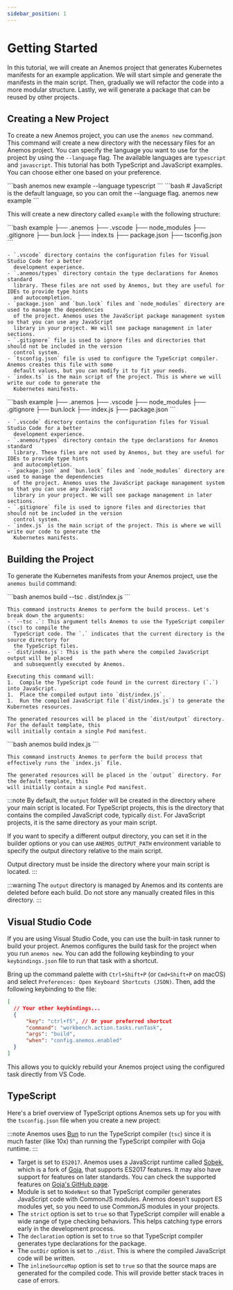 ```yaml
---
sidebar_position: 1
---
```



# Getting Started

In this tutorial, we will create an Anemos project that generates Kubernetes manifests for
an example application. We will start simple and generate the manifests in the main script. Then,
gradually we will refactor the code into a more modular structure. Lastly, we will generate a package
that can be reused by other projects.

## Creating a New Project

To create a new Anemos project, you can use the `anemos new` command. This command will create a new directory
with the necessary files for an Anemos project. You can specify the language you want to use for the project
by using the `--language` flag. The available languages are `typescript` and `javascript`. This tutorial has
both TypeScript and JavaScript examples. You can choose either one based on your preference.

<Tabs groupId='language'>
  <TabItem value="typescript" label="TypeScript">
    ```bash
    anemos new example --language typescript
    ```
  </TabItem>

  <TabItem value="javascript" label="JavaScript">
    ```bash
    # JavaScript is the default language, so you can omit the --language flag.
    anemos new example
    ```
  </TabItem>
</Tabs>

This will create a new directory called `example` with the following structure:

<Tabs groupId='language'>
  <TabItem value="typescript" label="TypeScript">
    ```bash
    example
    ├── .anemos
    ├── .vscode
    ├── node_modules
    ├── .gitignore
    ├── bun.lock
    ├── index.ts
    ├── package.json
    ├── tsconfig.json
    ```

    - `.vscode` directory contains the configuration files for Visual Studio Code for a better
      development experience.
    - `.anemos/types` directory contain the type declarations for Anemos standard
      library. These files are not used by Anemos, but they are useful for IDEs to provide type hints
      and autocompletion.
    - `package.json` and `bun.lock` files and `node_modules` directory are used to manage the dependencies
      of the project. Anemos uses the JavaScript package management system so that you can use any JavaScript
      library in your project. We will see package management in later sections.
    - `.gitignore` file is used to ignore files and directories that should not be included in the version
      control system.
    - `tsconfig.json` file is used to configure the TypeScript compiler. Anemos creates this file with some
      default values, but you can modify it to fit your needs.
    - `index.ts` is the main script of the project. This is where we will write our code to generate the
      Kubernetes manifests.
  </TabItem>

  <TabItem value="javascript" label="JavaScript">
    ```bash
    example
    ├── .anemos
    ├── .vscode
    ├── node_modules
    ├── .gitignore
    ├── bun.lock
    ├── index.js
    ├── package.json
    ```

    - `.vscode` directory contains the configuration files for Visual Studio Code for a better
      development experience.
    - `.anemos/types` directory contain the type declarations for Anemos standard
      library. These files are not used by Anemos, but they are useful for IDEs to provide type hints
      and autocompletion.
    - `package.json` and `bun.lock` files and `node_modules` directory are used to manage the dependencies
      of the project. Anemos uses the JavaScript package management system so that you can use any JavaScript
      library in your project. We will see package management in later sections.
    - `.gitignore` file is used to ignore files and directories that should not be included in the version
      control system.
    - `index.js` is the main script of the project. This is where we will write our code to generate the
      Kubernetes manifests.
  </TabItem>
</Tabs>

## Building the Project

To generate the Kubernetes manifests from your Anemos project, use the `anemos build`
command:

<Tabs groupId='language'>
  <TabItem value="typescript" label="TypeScript">
    ```bash
    anemos build --tsc . dist/index.js
    ```
    
    This command instructs Anemos to perform the build process. Let's break down the arguments:
    - `--tsc .`: This argument tells Anemos to use the TypeScript compiler (tsc) to compile the
      TypeScript code. The `.` indicates that the current directory is the source directory for
      the TypeScript files.
    - `dist/index.js`: This is the path where the compiled JavaScript output will be placed
      and subsequently executed by Anemos.

    Executing this command will:
    1.  Compile the TypeScript code found in the current directory (`.`) into JavaScript.
    1.  Place the compiled output into `dist/index.js`.
    1.  Run the compiled JavaScript file (`dist/index.js`) to generate the Kubernetes resources.
    
    The generated resources will be placed in the `dist/output` directory. For the default template, this
    will initially contain a single Pod manifest.
  </TabItem>

  <TabItem value="javascript" label="JavaScript">
    ```bash
    anemos build index.js
    ```

    This command instructs Anemos to perform the build process that effectively runs the `index.js` file.
    
    The generated resources will be placed in the `output` directory. For the default template, this
    will initially contain a single Pod manifest.
  </TabItem>
</Tabs>

:::note
By default, the `output` folder will be created in the directory where your main script is located.
For TypeScript projects, this is the directory that contains the compiled JavaScript code, typically `dist`.
For JavaScript projects, it is the same directory as your main script.

If you want to specify a different output directory, you can set it in the builder options or you can use
`ANEMOS_OUTPUT_PATH` environment variable to specify the output directory relative to the main script.

Output directory must be inside the directory where your main script is located.
:::

:::warning
The `output` directory is managed by Anemos and its contents are deleted
before each build. Do not store any manually created files in this directory.
:::

## Visual Studio Code

If you are using Visual Studio Code, you can use the built-in task runner to build your project. Anemos
configures the build task for the project when you run `anemos new`. You can add the following keybinding
to your `keybindings.json` file to run that task with a shortcut.

Bring up the command palette with `Ctrl+Shift+P` (or `Cmd+Shift+P` on macOS) and select
`Preferences: Open Keyboard Shortcuts (JSON)`. Then, add the following keybinding to the file:

```json
[
  // Your other keybindings...
  {
      "key": "ctrl+f5", // Or your preferred shortcut
      "command": "workbench.action.tasks.runTask",
      "args": "build",
      "when": "config.anemos.enabled"
  }
]
```

This allows you to quickly rebuild your Anemos project using the configured task directly from VS Code.

## TypeScript

Here's a brief overview of TypeScript options Anemos sets up for you with the `tsconfig.json` file when you create a new project:

:::note
Anemos uses [Bun](https://bun.sh/) to run the TypeScript compiler (`tsc`) since it is much faster
(like 10x) than running the TypeScript compiler with Goja runtime.
:::

- Target is set to `ES2017`. Anemos uses a JavaScript runtime called [Sobek](https://github.com/grafana/sobek/),
  which is a fork of [Goja](https://github.com/dop251/goja), that supports ES2017 features. It may also have support for
  features on later standards. You can check the supported features on [Goja's GitHub page](https://github.com/dop251/goja).
- Module is set to `NodeNext` so that TypeScript compiler generates JavaScript code with CommonJS modules. Anemos doesn't
  support ES modules yet, so you need to use CommonJS modules in your projects.
- The `strict` option is set to `true` so that TypeScript compiler will enable a wide range of type checking behaviors. This helps
  catching type errors early in the development process.
- The `declaration` option is set to `true` so that TypeScript compiler generates type declarations for the package.
- The `outDir` option is set to `./dist`. This is where the compiled JavaScript code will be written.
- The `inlineSourceMap` option is set to `true` so that the source maps are generated for the compiled code. This will provide
  better stack traces in case of errors.
